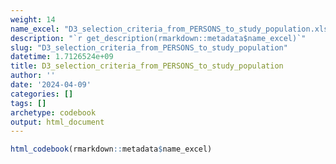 ```yaml
---
weight: 14
name_excel: "D3_selection_criteria_from_PERSONS_to_study_population.xlsx"
description: "`r get_description(rmarkdown::metadata$name_excel)`"
slug: "D3_selection_criteria_from_PERSONS_to_study_population"
datetime: 1.7126524e+09
title: D3_selection_criteria_from_PERSONS_to_study_population
author: ''
date: '2024-04-09'
categories: []
tags: []
archetype: codebook
output: html_document
---
```


```r
html_codebook(rmarkdown::metadata$name_excel)
```
